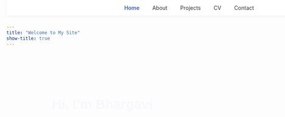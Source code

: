 ```yaml
---
title: "Welcome to My Site"
show-title: true
---
```


<!-- Load Font -->
<link href="https://fonts.googleapis.com/css2?family=Poppins:wght@400;600;700&display=swap" rel="stylesheet">

<!-- Navigation -->
<nav style="position:fixed;top:0;width:100%;background:#fff;padding:12px 0;box-shadow:0 2px 6px rgba(0,0,0,0.05);text-align:center;">
  <a href="index.html" style="margin:0 15px;color:#3a5bcc;font-weight:600;text-decoration:none;">Home</a>
  <a href="about.html" style="margin:0 15px;color:#333;text-decoration:none;">About</a>
  <a href="projects.html" style="margin:0 15px;color:#333;text-decoration:none;">Projects</a>
  <a href="cv.html" style="margin:0 15px;color:#333;text-decoration:none;">CV</a>
  <a href="contact.html" style="margin:0 15px;color:#333;text-decoration:none;">Contact</a>
</nav>

<!-- Main Section -->
<div style="text-align:center;margin-top:120px;font-family:'Poppins',sans-serif;">
  <h1 style="color:#3a5bcc;font-size:2.5em;font-weight:700;animation:fadeIn 1s;">Hi, I’m Bhargavi</h1>
  <img src="images/bhargavi.jpg" alt="Bhargavi" style="width:150px;height:150px;border-radius:50%;object-fit:cover;border:4px solid #a7c7ff;box-shadow:0 4px 10px rgba(150,180,255,0.3);animation:fadeIn 1s 0.4s forwards;opacity:0;">
  <p style="max-width:600px;margin:20px auto;color:#555;font-size:1.1em;line-height:1.6;animation:fadeIn 1s 0.8s forwards;opacity:0;">
    Passionate about transforming data into meaningful insights and driving innovation through thoughtful analysis and design.
  </p>
</div>

<!-- Simple Animation -->
<style>
@keyframes fadeIn {
  from {opacity:0;transform:translateY(10px);}
  to {opacity:1;transform:translateY(0);}
}
</style>
